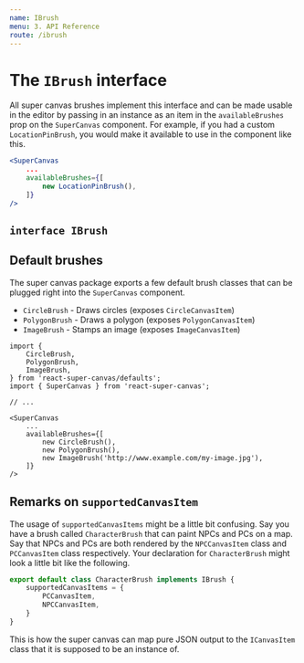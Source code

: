 ```yaml
---
name: IBrush
menu: 3. API Reference
route: /ibrush
---
```



# The `IBrush` interface

All super canvas brushes implement this interface and can be made usable in the editor by passing in an instance as an item in the `availableBrushes` prop on the `SuperCanvas` component. For example, if you had a custom `LocationPinBrush`, you would make it available to use in the component like this.

```jsx
<SuperCanvas
	...
	availableBrushes={[
		new LocationPinBrush(),
	]}
/>
```

## `interface IBrush`

<InterfaceDocumentation interfaceMetadata={IBrushMeta} />

## Default brushes

The super canvas package exports a few default brush classes that can be plugged right into the `SuperCanvas` component.

* `CircleBrush` - Draws circles (exposes `CircleCanvasItem`)
* `PolygonBrush` - Draws a polygon (exposes `PolygonCanvasItem`)
* `ImageBrush` - Stamps an image (exposes `ImageCanvasItem`)

```tsx
import {
	CircleBrush,
	PolygonBrush,
	ImageBrush,
} from 'react-super-canvas/defaults';
import { SuperCanvas } from 'react-super-canvas';

// ...

<SuperCanvas
	...
	availableBrushes={[
		new CircleBrush(),
		new PolygonBrush(),
		new ImageBrush('http://www.example.com/my-image.jpg'),
	]}
/>
```

## Remarks on `supportedCanvasItem`

The usage of `supportedCanvasItems` might be a little bit confusing. Say you have a brush called `CharacterBrush` that can paint NPCs and PCs on a map. Say that NPCs and PCs are both rendered by the `NPCCanvasItem` class and `PCCanvasItem` class respectively. Your declaration for `CharacterBrush` might look a little bit like the following.

```ts
export default class CharacterBrush implements IBrush {
	supportedCanvasItems = {
		PCCanvasItem,
		NPCCanvasItem,
	}
}
```

This is how the super canvas can map pure JSON output to the `ICanvasItem` class that it is supposed to be an instance of.
